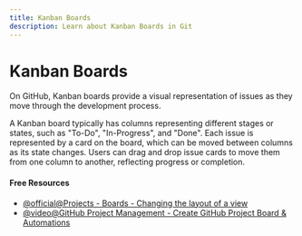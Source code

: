 ```yaml
---
title: Kanban Boards
description: Learn about Kanban Boards in Git
---
```


# Kanban Boards

On GitHub, Kanban boards provide a visual representation of issues as they move through the development process.

A Kanban board typically has columns representing different stages or states, such as "To-Do", "In-Progress", and "Done". Each issue is represented by a card on the board, which can be moved between columns as its state changes. Users can drag and drop issue cards to move them from one column to another, reflecting progress or completion.

#### Free Resources

- [@official@Projects - Boards - Changing the layout of a view](https://docs.github.com/en/issues/planning-and-tracking-with-projects/customizing-views-in-your-project/changing-the-layout-of-a-view)
- [@video@GitHub Project Management - Create GitHub Project Board & Automations](https://www.youtube.com/watch?v=oPQgFxHcjAw)
